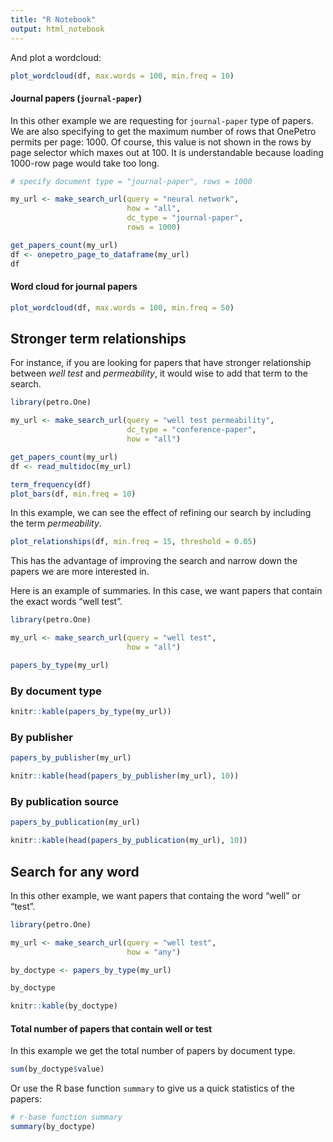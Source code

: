 ```yaml
---
title: "R Notebook"
output: html_notebook
---
```








And plot a wordcloud:

```r
plot_wordcloud(df, max.words = 100, min.freq = 10)
```

#### Journal papers (`journal-paper`)
In this other example we are requesting for `journal-paper` type of papers. We are also specifying to get the maximum number of rows that OnePetro permits per page: 1000. Of course, this value is not shown in the rows by page selector which maxes out at 100. It is understandable because loading 1000-row page would take too long.

```r
# specify document type = "journal-paper", rows = 1000

my_url <- make_search_url(query = "neural network", 
                          how = "all",
                          dc_type = "journal-paper",
                          rows = 1000)

get_papers_count(my_url)
df <- onepetro_page_to_dataframe(my_url)
df
```

#### Word cloud for journal papers

```r
plot_wordcloud(df, max.words = 100, min.freq = 50)
```




## Stronger term relationships

For instance, if you are looking for papers that have stronger relationship between *well test* and *permeability*, it would wise to add that term to the search.

```r
library(petro.One)

my_url <- make_search_url(query = "well test permeability", 
                          dc_type = "conference-paper",
                          how = "all")

get_papers_count(my_url)
df <- read_multidoc(my_url)

term_frequency(df)
plot_bars(df, min.freq = 10)
```

In this example, we can see the effect of refining our search by including the term *permeability*.

```r
plot_relationships(df, min.freq = 15, threshold = 0.05)
```

This has the advantage of improving the search and narrow down the papers we are more interested in.





Here is an example of summaries. In this case, we want papers that contain the exact words "well test".

```r
library(petro.One)

my_url <- make_search_url(query = "well test", 
                          how = "all")
```

```r
papers_by_type(my_url)
```


### By document type
```r
knitr::kable(papers_by_type(my_url))
```


### By publisher
```r
papers_by_publisher(my_url)
```

```r
knitr::kable(head(papers_by_publisher(my_url), 10))
```

### By publication source

```r
papers_by_publication(my_url)
```

```r
knitr::kable(head(papers_by_publication(my_url), 10))
```





## Search for **any** word
In this other example, we want papers that containg the word "well" or "test".

```r
library(petro.One)

my_url <- make_search_url(query = "well test", 
                          how = "any")

by_doctype <- papers_by_type(my_url)
```

```r
by_doctype
```

```r
knitr::kable(by_doctype)
```


#### Total number of papers that contain **well** or **test**
In this example we get the total number of papers by document type.

```r
sum(by_doctype$value)
```

Or use the R base function `summary` to give us a quick statistics of the papers:

```r
# r-base function summary
summary(by_doctype)
```
